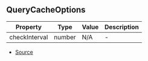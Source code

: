 ## QueryCacheOptions


| Property | Type | Value | Description |
| ----------- | ----------- | ----------- | ----------- |
| checkInterval | number | N/A | - |


- [Source](https://github.com/Androz2091/discord-player/blob/e6e6eb7/packages/discord-player/src/utils/QueryCache.ts#L7)